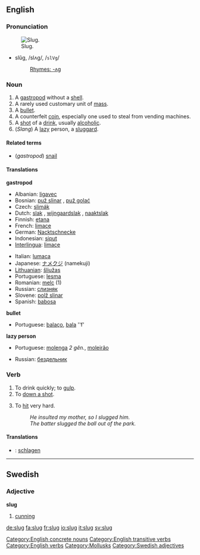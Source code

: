 ==English==

===Pronunciation===
[[Image:Arion lusitanicus eating.jpg|thumb|Slug.]]
*slŭg, /slʌɡ/, /<tt>slVg</tt>/
*:[[Rhymes:English:-ʌɡ|Rhymes: -ʌɡ]]

===Noun===
{{en-noun}}

# A [[gastropod]] without a [[shell]].
# A rarely used customary unit of [[mass]].
# A [[bullet]].
# A counterfeit [[coin]], especially one used to steal from vending machines.
# A [[shot]] of a [[drink]], usually [[alcoholic]].
# (''Slang'') A [[lazy]] person, a [[sluggard]].

====Related terms====
* (''gastropod'') [[snail]]

====Translations====
'''gastropod'''

{{top}}
*Albanian: [[ligavec]]
*Bosnian: [[puž slinar]] {{m}}, [[puž golać]] {{m}}
*Czech: [[slimák]]
*Dutch: [[slak]] {{f}}, [[wijngaardslak]] {{f}}, [[naaktslak]] {{f}}
*Finnish: [[etana]]
*French: [[limace]] {{f}}
*German: [[Nacktschnecke]] {{f}}
*Indonesian: [[siput]]
*[[Interlingua]]: [[limace]]
{{mid}}
*Italian: [[lumaca]] {{f}}
*Japanese: [[ナメクジ]] (namekuji)
*[[Lithuanian]]: [[šliužas]] {{m}}
*Portuguese: [[lesma]]  {{f}}
*Romanian: [[melc]] {{m}} (1)
* Russian: [[слизняк]] {{m}}
*Slovene: [[polž slinar]] {{m}}
*Spanish: [[babosa]] {{f}}
{{bottom}}

'''bullet'''
{{top}}
{{mid}}
* Portuguese: [[balaço]], {{m}}  [[bala]] ''f'
{{bottom}}

'''lazy person'''
{{top}}
* Portuguese: [[molenga]] ''2 gên.'', [[moleirão]] {{m}}
{{mid}}
* Russian: [[бездельник]] {{m}}
{{bottom}}

===Verb===
{{en-verb|slug|g|ed}}

# To drink quickly; to [[gulp]].
# To [[down a shot]].
# {{transitive}} To [[hit]] very hard.
#: ''He insulted my mother, so I slugged him.''
#: ''The batter slugged the ball out of the park.''

====Translations====
{{top}}
*{{ttbc|German}}: [[schlagen]]
{{mid}}
{{bottom}}

----

==Swedish==
===Adjective===
'''slug'''

#[[cunning]]

[[Category:English concrete nouns]]

[[Category:English transitive verbs]]
[[Category:English verbs]]
[[Category:Mollusks]]
[[Category:Swedish adjectives]]

[[de:slug]]
[[fa:slug]]
[[fr:slug]]
[[io:slug]]
[[it:slug]]
[[sv:slug]]